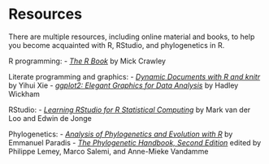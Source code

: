 # Resources

There are multiple resources, including online material and books, to help you become acquainted with R, RStudio, and phylogenetics in R.

R programming:
- [*The R Book*](http://eu.wiley.com/WileyCDA/WileyTitle/productCd-0470973927.html) by Mick Crawley

Literate programming and graphics:
- [*Dynamic Documents with R and knitr*](https://www.crcpress.com/product/isbn/9781482203530) by Yihui Xie
- [*ggplot2: Elegant Graphics for Data Analysis*](http://www.springer.com/gp/book/9780387981406) by Hadley Wickham

RStudio:
- [*Learning RStudio for R Statistical Computing*](https://www.packtpub.com/big-data-and-business-intelligence/learning-rstudio-r-statistical-computing) by Mark van der Loo and Edwin de Jonge

Phylogenetics:
- [*Analysis of Phylogenetics and Evolution with R*](http://www.springer.com/gb/book/9781461417422) by Emmanuel Paradis
- [*The Phylogenetic Handbook, Second Edition*](http://www.cambridge.org/gb/academic/subjects/life-sciences/genomics-bioinformatics-and-systems-biology/phylogenetic-handbook-practical-approach-phylogenetic-analysis-and-hypothesis-testing-2nd-edition) edited by Philippe Lemey, Marco Salemi, and Anne-Mieke Vandamme
